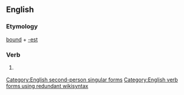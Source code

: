 ==English==

===Etymology===
[[bound]] + [[-est]]

===Verb===
{{en-verb form}}

# {{context|archaic|lang=en}} {{form of|Second-person singular simple present form|bound|lang=en}}

[[Category:English second-person singular forms]]
[[Category:English verb forms using redundant wikisyntax]]
